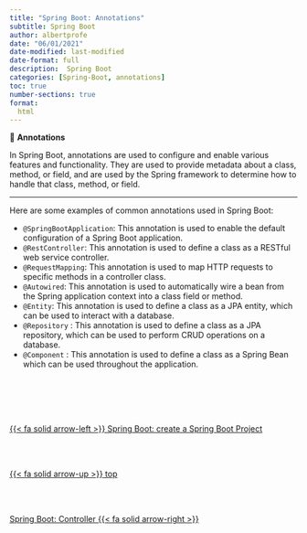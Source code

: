```yaml
---
title: "Spring Boot: Annotations"
subtitle: Spring Boot
author: albertprofe
date: "06/01/2021"
date-modified: last-modified
date-format: full
description:  Spring Boot
categories: [Spring-Boot, annotations]
toc: true
number-sections: true
format:
  html
---
```



::: {.summary}

📘 **Annotations**

In Spring Boot, annotations are used to configure and enable various features and functionality. They are used to provide metadata about a class, method, or field, and are used by the Spring framework to determine how to handle that class, method, or field.

:::

---


Here are some examples of common annotations used in Spring Boot:

- ``@SpringBootApplication``: This annotation is used to enable the default configuration of a Spring Boot application.
- ``@RestController``: This annotation is used to define a class as a RESTful web service controller.
- ``@RequestMapping``: This annotation is used to map HTTP requests to specific methods in a controller class.
- ``@Autowired``: This annotation is used to automatically wire a bean from the Spring application context into a class field or method.
- ``@Entity``: This annotation is used to define a class as a JPA entity, which can be used to interact with a database.
- ``@Repository`` : This annotation is used to define a class as a JPA repository, which can be used to perform CRUD operations on a database.
- ``@Component`` : This annotation is used to define a class as a Spring Bean which can be used throughout the application.



<!--- navLinks -->
<br><br>
<div class=row>
<br>
<div class='column left previous'>
<br>
[{{< fa solid arrow-left >}} Spring Boot: create a Spring Boot Project](/springboot/boot-what-create.qmd)
<br>
</div>
<br>
<div class='column center'>
<br>
[{{< fa solid arrow-up >}} top](#top)
<br>
</div>
<br>
<div class='column right next'>
<br>
[Spring Boot: Controller  {{< fa solid arrow-right >}}](/springboot/boot-concepts-controller.qmd)
<br>
</div>
<br>
</div>
